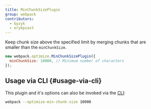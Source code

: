 ```yaml
---
title: MinChunkSizePlugin
group: webpack
contributors:
  - byzyk
  - erykpiast
---
```


Keep chunk size above the specified limit by merging chunks that are smaller than the `minChunkSize`.

```js
new webpack.optimize.MinChunkSizePlugin({
  minChunkSize: 10000, // Minimum number of characters
});
```

## Usage via CLI {#usage-via-cli}

This plugin and it's options can also be invoked via the [CLI](/api/cli/):

```bash
webpack --optimize-min-chunk-size 10000
```
